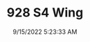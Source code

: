 ---
width: 6000
height: 4000
title: 928 S4 Wing
description: 1984 Porsche 928 S4 shot in Austin, TX.
date: 9/15/2022 5:23:33 AM
cameraMake: Sony
cameraModel: ILCE-7M3
lens: 50mm F1.4 DG HSM | Art 018
settingsfStop: f/1.4
settingsISO: ISO 50
settingsShutter: 1/10
settingsFocalLength: 50 mm
---